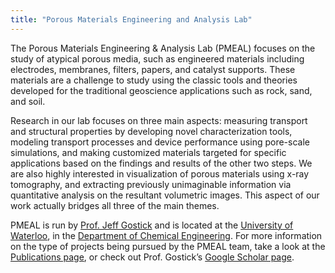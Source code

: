 ```yaml
---
title: "Porous Materials Engineering and Analysis Lab"
---
```


The Porous Materials Engineering & Analysis Lab (PMEAL) focuses on the study of atypical porous media, such as engineered materials including electrodes, membranes, filters, papers, and catalyst supports.  These materials are a challenge to study using the classic tools and theories developed for the traditional geoscience applications such as rock, sand, and soil.

Research in our lab focuses on three main aspects: measuring transport and structural properties by developing novel characterization tools, modeling transport processes and device performance using pore-scale simulations, and making customized materials targeted for specific applications based on the findings and results of the other two steps.  We are also highly interested in visualization of porous materials using x-ray tomography, and extracting previously unimaginable information via quantitative analysis on the resultant volumetric images.  This aspect of our work actually bridges all three of the main themes.

PMEAL is run by [Prof. Jeff Gostick](https://uwaterloo.ca/chemical-engineering/profile/jgostick) and is located at the [University of Waterloo](https://uwaterloo.ca), in the [Department of Chemical Engineering](https://uwaterloo.ca/chemical-engineering).  For more information on the type of projects being pursued by the PMEAL team, take a look at the [Publications page](https://pmeal.github.io/PMEAL/publications.html), or check out Prof. Gostick's [Google Scholar page](https://scholar.google.ca/citations?user=ikQG1IkAAAAJ&amp;hl=en).

